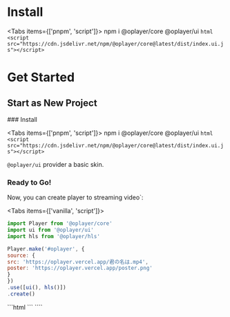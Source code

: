 # Install


<Tabs items={['pnpm', 'script']}>
  <Tab>npm i @oplayer/core @oplayer/ui</Tab>
  <Tab>
    ```html
    <script src="https://cdn.jsdelivr.net/npm/@oplayer/core@latest/dist/index.ui.js"></script>
    ```
  </Tab>
</Tabs>

# Get Started


## Start as New Project

<Steps>
### Install

<Tabs items={['pnpm', 'script']}>
  <Tab>npm i @oplayer/core @oplayer/ui</Tab>
  <Tab>
    ```html
    <script src="https://cdn.jsdelivr.net/npm/@oplayer/core@latest/dist/index.ui.js"></script>
    ```
  </Tab>
</Tabs>

<Callout>`@oplayer/ui` provider a basic skin.</Callout>

### Ready to Go!

Now, you can create player to streaming video`:

<Tabs items={['vanilla', 'script']}>
  <Tab>
  ```js filename="app.js"
import Player from '@oplayer/core'
import ui from '@oplayer/ui'
import hls from '@oplayer/hls'

Player.make('#oplayer', {
source: {
src: 'https://oplayer.vercel.app/君の名は.mp4',
poster: 'https://oplayer.vercel.app/poster.png'
}
})
.use([ui(), hls()])
.create()

````
  </Tab>
  <Tab>
    ```html
  <script>
  OPlayer.make('#oplayer', {
    source: {
      src: 'https://oplayer.vercel.app/君の名は.mp4',
      poster: 'https://oplayer.vercel.app/poster.png'
    }
  })
    .use([OPlayer.ui(), OHls()])
    .create()
</script>
    ```
  </Tab>
</Tabs>

</Steps>
````
